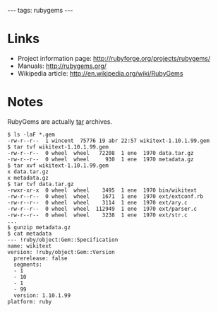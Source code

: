 ---
tags: rubygems
---
= Links =

* Project information page: http://rubyforge.org/projects/rubygems/
* Manuals: http://rubygems.org/
* Wikipedia article: http://en.wikipedia.org/wiki/RubyGems

= Notes =

RubyGems are actually [[tar]] archives.

<pre lang="shell">$ ls -laF *.gem
-rw-r--r--  1 wincent  75776 19 abr 22:57 wikitext-1.10.1.99.gem
$ tar tvf wikitext-1.10.1.99.gem 
-rw-r--r--  0 wheel  wheel   72208  1 ene  1970 data.tar.gz
-rw-r--r--  0 wheel  wheel     930  1 ene  1970 metadata.gz
$ tar xvf wikitext-1.10.1.99.gem 
x data.tar.gz
x metadata.gz
$ tar tvf data.tar.gz 
-rwxr-xr-x  0 wheel  wheel    3495  1 ene  1970 bin/wikitext
-rw-r--r--  0 wheel  wheel    1671  1 ene  1970 ext/extconf.rb
-rw-r--r--  0 wheel  wheel    3114  1 ene  1970 ext/ary.c
-rw-r--r--  0 wheel  wheel  112949  1 ene  1970 ext/parser.c
-rw-r--r--  0 wheel  wheel    3238  1 ene  1970 ext/str.c
...
$ gunzip metadata.gz 
$ cat metadata 
--- !ruby/object:Gem::Specification 
name: wikitext
version: !ruby/object:Gem::Version 
  prerelease: false
  segments: 
  - 1
  - 10
  - 1
  - 99
  version: 1.10.1.99
platform: ruby</pre>
